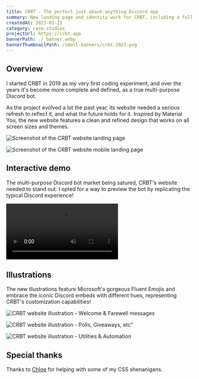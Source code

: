 ```yaml
---
title: CRBT - The perfect just-about-anything Discord app
summary: New landing page and identity work for CRBT, including a full website redesign and promotional assets.
createdAt: 2023-01-25
category: case-studies
projectUrl: https://crbt.app
bannerPath: ./_banner.webp
bannerThumbnailPath: /small-banners/crbt-2023.png
---
```


## Overview

I started CRBT in 2019 as my very first coding experiment, and over the years it's become more
complete and defined, as a true multi-purpose Discord bot.

As the project evolved a lot the past year, its website needed a serious refresh to reflect it, and
what the future holds for it. Inspired by Material You, the new website features a clean and refined
design that works on all screen sizes and themes.

![Screenshot of the CRBT website landing page](_desktop.webp)

![Screenshot of the CRBT website mobile landing page](_mobile.webp)

## Interactive demo

The multi-purpose Discord bot market being satured, CRBT's website needed to stand out. I opted for a way to preview the bot by replicating the typical Discord experience!

<video controls>
  <source
    src="/blog-assets/crbt-2023/interactive-demo.webm"
    type="video/webm"
  />
</video>

## Illustrations

The new illustrations feature Microsoft's gorgeous Fluent Emojis and embrace the iconic Discord embeds with different hues, representing CRBT's customization capabilities!

![CRBT website illustration - Welcome & Farewell messages](_welcome.svg)

![CRBT website illustration - Polls, Giveaways, etc"](_main-features.svg)

![CRBT website illustration - Utilities & Automation](_utilities.svg)

## Special thanks

Thanks to [Chloe](https://paperclover.net) for helping with some of my CSS shenanigans.
